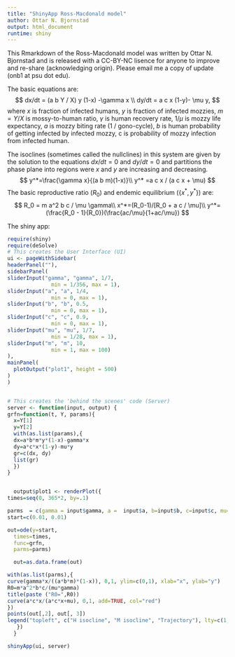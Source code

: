 ```yaml
---
title: "ShinyApp Ross-Macdonald model"
author: Ottar N. Bjornstad
output: html_document
runtime: shiny
---
```


This Rmarkdown of the Ross-Macdonald model was written by Ottar N. Bjornstad and is released with a CC-BY-NC lisence for anyone to improve and re-share (acknowledging origin). Please email me a copy of update (onb1 at psu dot edu).

The basic equations are:
$$
dx/dt = (a b Y / X) y (1-x) -\gamma x \\
dy/dt = a c x (1-y)-  \mu y,
$$
where $x$ is fraction of infected humans, $y$ is fraction of infected mozzies, $m = Y/X$ is mossy-to-human ratio, $\gamma$ is human recovery rate, $1/\mu$ is mozzy life expectancy, $a$ is mozzy biting rate (1 / gono-cycle), $b$ is human probability of getting infected by infected mozzy, c is probability of mozzy infection from infected human.

The isoclines (sometimes called the nullclines) in this system are given by the solution to the 
equations $dx/dt=0$ and $dy/dt=0$ and partitions the phase plane into regions 
were $x$ and $y$ are increasing and decreasing. 
$$
y^*=\frac{\gamma x}{(a b m)(1-x)}\\
y^* =a c x / (a c x + \mu)
$$
The basic reproductive ratio ($R_0$) and endemic equilibrium ($\{x^*, y^*\}$) are:
$$
R_0 = m a^2 b c / \mu \gamma\\
x^*=(R_0-1)/[R_0 + a c / \mu]\\
y^*=(\frac{R_0 - 1}{R_0})(\frac{ac/\mu}{1+ac/\mu})
$$



The shiny app:

```r
require(shiny)
require(deSolve)
# This creates the User Interface (UI)
ui <- pageWithSidebar(
headerPanel(""),
sidebarPanel(
sliderInput("gamma", "gamma", 1/7,
              min = 1/356, max = 1),
sliderInput("a", "a", 1/4,
              min = 0, max = 1),
sliderInput("b", "b", 0.5,
              min = 0, max = 1),
sliderInput("c", "c", 0.9,
              min = 0, max = 1),
sliderInput("mu", "mu", 1/7,
              min = 1/28, max = 1),
sliderInput("m", "m", 10,
              min = 1, max = 100)
),
mainPanel(
  plotOutput("plot1", height = 500)
)
)


# This creates the 'behind the scenes' code (Server)
server <- function(input, output) {
grfn=function(t, Y, params){
  x=Y[1]
  y=Y[2]
  with(as.list(params),{
  dx=a*b*m*y*(1-x)-gamma*x
  dy=a*c*x*(1-y)-mu*y
  gr=c(dx, dy)
  list(gr)
  })
}


  output$plot1 <- renderPlot({
times=seq(0, 365*2, by=.1)

parms  = c(gamma = input$gamma, a =  input$a, b=input$b, c=input$c, mu=input$mu, m=input$m)
start=c(0.01, 0.01)

out=ode(y=start,
  times=times,
  func=grfn,
  parms=parms)

  out=as.data.frame(out)

with(as.list(parms),{
curve(gamma*x/((a*b*m)*(1-x)), 0,1, ylim=c(0,1), xlab="x", ylab="y")
R0=m*a^2*b*c/(mu*gamma)
title(paste ("R0=",R0))
curve(a*c*x/(a*c*x+mu), 0,1, add=TRUE, col="red")
})
points(out[,2], out[, 3])
legend("topleft", c("H isocline", "M isocline", "Trajectory"), lty=c(1,1,0), col=c(1,2, 1), pch=c(NA,NA, 1))
   })
  }

shinyApp(ui, server)
```

